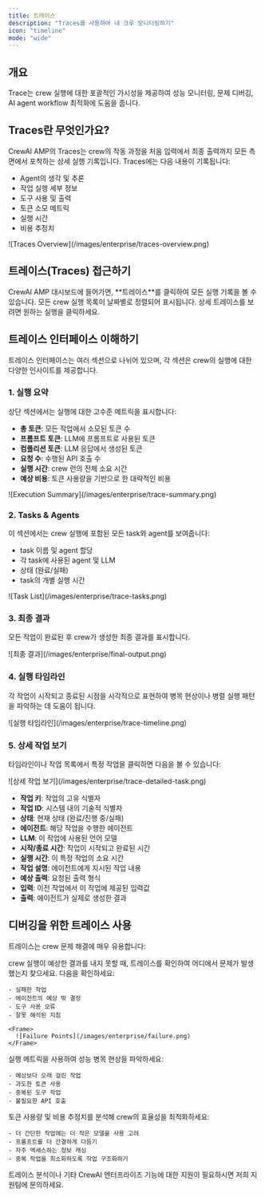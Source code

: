 ```yaml
---
title: 트레이스
description: "Traces를 사용하여 내 크루 모니터링하기"
icon: "timeline"
mode: "wide"
---
```


## 개요

Trace는 crew 실행에 대한 포괄적인 가시성을 제공하여 성능 모니터링, 문제 디버깅, AI agent workflow 최적화에 도움을 줍니다.

## Traces란 무엇인가요?

CrewAI AMP의 Traces는 crew의 작동 과정을 처음 입력에서 최종 출력까지 모든 측면에서 포착하는 상세 실행 기록입니다. Traces에는 다음 내용이 기록됩니다:

- Agent의 생각 및 추론
- 작업 실행 세부 정보
- 도구 사용 및 출력
- 토큰 소모 메트릭
- 실행 시간
- 비용 추정치

<Frame>
  ![Traces Overview](/images/enterprise/traces-overview.png)
</Frame>

## 트레이스(Traces) 접근하기

<Steps>
  <Step title="트레이스 탭으로 이동">
    CrewAI AMP 대시보드에 들어가면, **트레이스**를 클릭하여 모든 실행 기록을 볼 수 있습니다.
  </Step>
  
  <Step title="실행 선택하기">
    모든 crew 실행 목록이 날짜별로 정렬되어 표시됩니다. 상세 트레이스를 보려면 원하는 실행을 클릭하세요.
  </Step>
</Steps>

## 트레이스 인터페이스 이해하기

트레이스 인터페이스는 여러 섹션으로 나뉘어 있으며, 각 섹션은 crew의 실행에 대한 다양한 인사이트를 제공합니다.

### 1. 실행 요약

상단 섹션에서는 실행에 대한 고수준 메트릭을 표시합니다:

- **총 토큰**: 모든 작업에서 소모된 토큰 수
- **프롬프트 토큰**: LLM에 프롬프트로 사용된 토큰
- **컴플리션 토큰**: LLM 응답에서 생성된 토큰
- **요청 수**: 수행된 API 호출 수
- **실행 시간**: crew 런의 전체 소요 시간
- **예상 비용**: 토큰 사용량을 기반으로 한 대략적인 비용

<Frame>
  ![Execution Summary](/images/enterprise/trace-summary.png)
</Frame>

### 2. Tasks & Agents

이 섹션에서는 crew 실행에 포함된 모든 task와 agent를 보여줍니다:

- task 이름 및 agent 할당
- 각 task에 사용된 agent 및 LLM
- 상태 (완료/실패)
- task의 개별 실행 시간

<Frame>
  ![Task List](/images/enterprise/trace-tasks.png)
</Frame>

### 3. 최종 결과

모든 작업이 완료된 후 crew가 생성한 최종 결과를 표시합니다.

<Frame>
  ![최종 결과](/images/enterprise/final-output.png)
</Frame>

### 4. 실행 타임라인

각 작업이 시작되고 종료된 시점을 시각적으로 표현하여 병목 현상이나 병렬 실행 패턴을 파악하는 데 도움이 됩니다.

<Frame>
  ![실행 타임라인](/images/enterprise/trace-timeline.png)
</Frame>

### 5. 상세 작업 보기

타임라인이나 작업 목록에서 특정 작업을 클릭하면 다음을 볼 수 있습니다:

<Frame>
  ![상세 작업 보기](/images/enterprise/trace-detailed-task.png)
</Frame>

- **작업 키**: 작업의 고유 식별자
- **작업 ID**: 시스템 내의 기술적 식별자
- **상태**: 현재 상태 (완료/진행 중/실패)
- **에이전트**: 해당 작업을 수행한 에이전트
- **LLM**: 이 작업에 사용된 언어 모델
- **시작/종료 시간**: 작업이 시작되고 완료된 시간
- **실행 시간**: 이 특정 작업의 소요 시간
- **작업 설명**: 에이전트에게 지시된 작업 내용
- **예상 출력**: 요청된 출력 형식
- **입력**: 이전 작업에서 이 작업에 제공된 입력값
- **출력**: 에이전트가 실제로 생성한 결과

## 디버깅을 위한 트레이스 사용

트레이스는 crew 문제 해결에 매우 유용합니다:

<Steps>
  <Step title="실패 지점 식별">
    crew 실행이 예상한 결과를 내지 못할 때, 트레이스를 확인하여 어디에서 문제가 발생했는지 찾으세요. 다음을 확인하세요:
    
    - 실패한 작업
    - 에이전트의 예상 밖 결정
    - 도구 사용 오류
    - 잘못 해석된 지침

    <Frame>
      ![Failure Points](/images/enterprise/failure.png)
    </Frame>
  </Step>
  
  <Step title="성능 최적화">
    실행 메트릭을 사용하여 성능 병목 현상을 파악하세요:
    
    - 예상보다 오래 걸린 작업
    - 과도한 토큰 사용
    - 중복된 도구 작업
    - 불필요한 API 호출
  </Step>
  
  <Step title="비용 효율성 향상">
    토큰 사용량 및 비용 추정치를 분석해 crew의 효율성을 최적화하세요:
    
    - 더 간단한 작업에는 더 작은 모델을 사용 고려
    - 프롬프트를 더 간결하게 다듬기
    - 자주 액세스하는 정보 캐싱
    - 중복 작업을 최소화하도록 작업 구조화하기
  </Step>
</Steps>

<Card title="도움이 필요하신가요?" icon="headset" href="mailto:support@crewai.com">
  트레이스 분석이나 기타 CrewAI 엔터프라이즈 기능에 대한 지원이 필요하시면 저희 지원팀에 문의하세요.
</Card>
